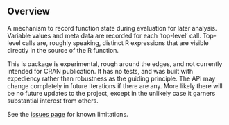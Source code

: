 ## Overview

A mechanism to record function state during evaluation for later analysis.
Variable values and meta data are recorded for each 'top-level' call.  Top-level
calls are, roughly speaking, distinct R expressions that are visible directly in
the source of the R function.

This is package is experimental, rough around the edges, and not currently
intended for CRAN publication.  It has no tests, and was built with
expediency rather than robustness as the guiding principle.  The API may change
completely in future iterations if there are any.  More likely there will be no
future updates to the project, except in the unlikely case it garners
substantial interest from others.

See the [issues page](https://github.com/brodieG/watcher/issues) for known
limitations.

